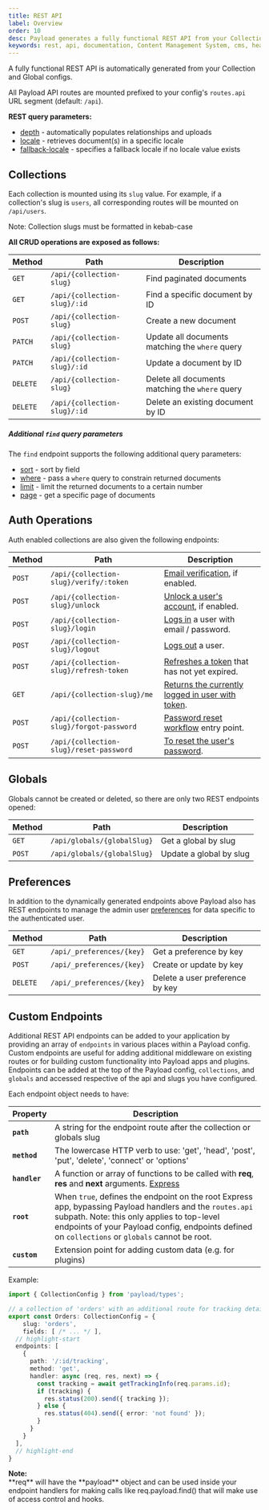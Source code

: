 ```yaml
---
title: REST API
label: Overview
order: 10
desc: Payload generates a fully functional REST API from your Collection and Global configs.
keywords: rest, api, documentation, Content Management System, cms, headless, javascript, node, react, express
---
```


<Banner>
  A fully functional REST API is automatically generated from your Collection and Global configs.
</Banner>

All Payload API routes are mounted prefixed to your config's `routes.api` URL segment (default: `/api`).

**REST query parameters:**

- [depth](/docs/getting-started/concepts#depth) - automatically populates relationships and uploads
- [locale](/docs/configuration/localization#retrieving-localized-docs) - retrieves document(s) in a specific locale
- [fallback-locale](/docs/configuration/localization#retrieving-localized-docs) - specifies a fallback locale if no locale value exists

## Collections

Each collection is mounted using its `slug` value. For example, if a collection's slug is `users`, all corresponding routes will be mounted on `/api/users`.

Note: Collection slugs must be formatted in kebab-case

**All CRUD operations are exposed as follows:**

| Method   | Path                          | Description                                      |
|----------|-------------------------------|--------------------------------------------------|
| `GET`    | `/api/{collection-slug}`      | Find paginated documents                         |
| `GET`    | `/api/{collection-slug}/:id`  | Find a specific document by ID                   |
| `POST`   | `/api/{collection-slug}`      | Create a new document                            |
| `PATCH`  | `/api/{collection-slug}`      | Update all documents matching the `where` query  |
| `PATCH`  | `/api/{collection-slug}/:id`  | Update a document by ID                          |
| `DELETE` | `/api/{collection-slug}`      | Delete all documents matching the `where` query  |
| `DELETE` | `/api/{collection-slug}/:id`  | Delete an existing document by ID                |

##### Additional `find` query parameters

The `find` endpoint supports the following additional query parameters:

- [sort](/docs/queries/overview#sort) - sort by field
- [where](/docs/queries/overview) - pass a `where` query to constrain returned documents
- [limit](/docs/queries/pagination#pagination-controls) - limit the returned documents to a certain number
- [page](/docs/queries/pagination#pagination-controls) - get a specific page of documents

## Auth Operations

Auth enabled collections are also given the following endpoints:

| Method   | Path                        | Description |
| -------- | --------------------------- | ----------- |
| `POST`   | `/api/{collection-slug}/verify/:token`   | [Email verification](/docs/authentication/operations#verify-by-email), if enabled. |
| `POST`   | `/api/{collection-slug}/unlock`          | [Unlock a user's account](/docs/authentication/operations#unlock), if enabled. |
| `POST`   | `/api/{collection-slug}/login`           | [Logs in](/docs/authentication/operations#login) a user with email / password. |
| `POST`   | `/api/{collection-slug}/logout`          | [Logs out](/docs/authentication/operations#logout) a user. |
| `POST`   | `/api/{collection-slug}/refresh-token`   | [Refreshes a token](/docs/authentication/operations#refresh) that has not yet expired. |
| `GET`    | `/api/{collection-slug}/me`              | [Returns the currently logged in user with token](/docs/authentication/operations#me). |
| `POST`   | `/api/{collection-slug}/forgot-password` | [Password reset workflow](/docs/authentication/operations#forgot-password) entry point. |
| `POST`   | `/api/{collection-slug}/reset-password`  | [To reset the user's password](/docs/authentication/operations#reset-password). |

## Globals

Globals cannot be created or deleted, so there are only two REST endpoints opened:

| Method   | Path                        | Description             |
| -------- | --------------------------- | ----------------------- |
| `GET`    | `/api/globals/{globalSlug}` | Get a global by slug    |
| `POST`   | `/api/globals/{globalSlug}` | Update a global by slug |

## Preferences

In addition to the dynamically generated endpoints above Payload also has REST endpoints to manage the admin user [preferences](/docs/admin/overview#preferences) for data specific to the authenticated user.

| Method   | Path                        | Description             |
| -------- | --------------------------- | ----------------------- |
| `GET`    | `/api/_preferences/{key}` | Get a preference by key   |
| `POST`   | `/api/_preferences/{key}` | Create or update by key   |
| `DELETE` | `/api/_preferences/{key}` | Delete a user preference by key |

## Custom Endpoints

Additional REST API endpoints can be added to your application by providing an array of `endpoints` in various places within a Payload config. Custom endpoints are useful for adding additional middleware on existing routes or for building custom functionality into Payload apps and plugins. Endpoints can be added at the top of the Payload config, `collections`, and `globals` and accessed respective of the api and slugs you have configured.

Each endpoint object needs to have:

| Property   | Description                               |
| ---------- | ----------------------------------------- |
| **`path`**     | A string for the endpoint route after the collection or globals slug |
| **`method`**   | The lowercase HTTP verb to use: 'get', 'head', 'post', 'put', 'delete', 'connect' or 'options' |
| **`handler`**  | A function or array of functions to be called with **req**, **res** and **next** arguments. [Express](https://expressjs.com/en/guide/routing.html#route-handlers) |
| **`root`**     | When `true`, defines the endpoint on the root Express app, bypassing Payload handlers and the `routes.api` subpath. Note: this only applies to top-level endpoints of your Payload config, endpoints defined on `collections` or `globals` cannot be root. |
| **`custom`**   | Extension point for adding custom data (e.g. for plugins) |

Example:

```ts
import { CollectionConfig } from 'payload/types';

// a collection of 'orders' with an additional route for tracking details, reachable at /api/orders/:id/tracking
export const Orders: CollectionConfig = {
	slug: 'orders',
	fields: [ /* ... */ ],
  // highlight-start
  endpoints: [
    {
      path: '/:id/tracking',
      method: 'get',
      handler: async (req, res, next) => {
        const tracking = await getTrackingInfo(req.params.id);
        if (tracking) {
          res.status(200).send({ tracking });
        } else {
          res.status(404).send({ error: 'not found' });
        }
      }
    }
  ],
  // highlight-end
}
```

<Banner>
  <strong>Note:</strong><br/>
  **req** will have the **payload** object and can be used inside your endpoint handlers for making calls like req.payload.find() that will make use of access control and hooks.
</Banner>
